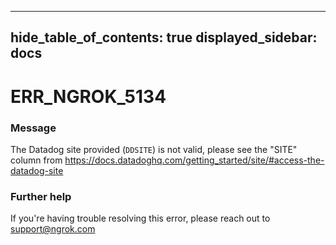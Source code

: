 

---
hide_table_of_contents: true
displayed_sidebar: docs
---


# ERR_NGROK_5134

### Message
The Datadog site provided (`DDSITE`) is not valid, please see the "SITE" column from https://docs.datadoghq.com/getting_started/site/#access-the-datadog-site

<ErrorDetails error="err_ngrok_5134" />



### Further help
If you're having trouble resolving this error, please reach out to [support@ngrok.com](mailto:support@ngrok.com?subject=Help%20with%20ERR_NGROK_5134)

